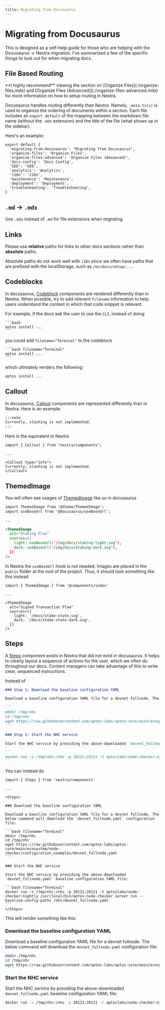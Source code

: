 ```yaml
---
title: Migrating from Docusaurus
---
```



# Migrating from Docusaurus

This is designed as a self-help guide for those who are helping with the Docusaurus -> Nextra 
migration. I've summarized a few of the specific things to look out for when migrating docs.

## File Based Routing

<Callout>
**I highly recommend** viewing the section on [Organize Files](./organize-files.mdx) and 
[Organize Files (Advanced)](./organize-files-advanced.mdx) for more information
on how to setup routing in Nextra.
</Callout>

Docusaurus handles routing differently than Nextra. Namely, `_meta.ts(x)` is used to organize
the ordering of documents within a section. Each file includes an `export default` of the
mapping between the markdown file name (without the `.mdx` extension) and the title of the 
file (what shows up in the sidebar).

Here's an example:

```tsx filename="_meta.tsx"
export default {
  'migrating-from-docusaurus': "Migrating from Docusaurus",
  'organize-files': 'Organize Files',
  'organize-files-advanced': 'Organize Files (Advanced)',
  'docs-config': 'Docs Config',
  'SEO': 'SEO',
  'analytics': 'Analytics',
  'i18n': 'i18n',
  'maintenance': 'Maintenance',
  'deployment': 'Deployment',
  'troubleshooting': 'Troubleshooting',
}
```

## `.md` -> `.mdx`

Use `.mdx` instead of `.md` for file extensions when migrating.

## Links

Please use **relative** paths for links to other docs sections rather than **absolute** paths.

Absolute paths do not work well with `i18n` since we often have paths that are prefixed with the
localStorage, such as `/en/docs/setup/...`. 

## Codeblocks

In docusaurus, [Codeblock](../components/codeblock.mdx) components are rendered differently 
than in Nextra. When possible, try to add relevent `filename` information to help users understand
the context in which that code snippet is relevant.

For example, if the docs ask the user to use the `CLI`, instead of doing

````text
```bash
aptos install ...
```
````

you could add `filename="Terminal"` to the codeblock

````text
```bash filename="Terminal"
aptos install ...
```
````

which ultimately renders the following:

```bash filename="Terminal"
aptos install ...
```

## Callout

In docusaurus, [Callout](../components/callout.mdx) components are represented 
differently than in Nextra. Here is an example:

```md filename="staking.md"
:::note
Currently, slashing is not implemented.
:::
```

Here is the equivalent in Nextra

```mdx filename="staking.mdx"
import { Callout } from "nextra/components";

...

<Callout type="info">
Currently, slashing is not implemented.
</Callout>
```

## ThemedImage

You will often see usages of [ThemedImage](../components/themed-image.mdx) like so in docusaurus


```md filename="staking.md"
import ThemedImage from '@theme/ThemedImage';
import useBaseUrl from '@docusaurus/useBaseUrl';

...

<ThemedImage
  alt="Staking Flow"
  sources={{
    light: useBaseUrl('/img/docs/staking-light.svg'),
    dark: useBaseUrl('/img/docs/staking-dark.svg'),
  }}
/>
```

In Nextra the `useBaseUrl` hook is not needed. Images are placed in the `public` folder at the root
of the project. Thus, it should look something like this instead

```mdx filename="staking.mdx"
import { ThemedImage } from '@components/index'

...

<ThemedImage
  alt="Signed Transaction Flow"
  sources={{
    light: '/docs/stake-state.svg',
    dark: '/docs/stake-state-dark.svg',
  }}
/>
```

## Steps

A [Steps](../components/steps.mdx) component exists in Nextra that did not exist in docusaurus.
It helps to clearly layout a sequence of actions for the user, which we often
do throughout our docs. Content managers can take advantage of this to write clear, 
sequenced instructions.

Instead of

````md filename="node-health-checker.md"
### Step 1: Download the baseline configuration YAML

Download a baseline configuration YAML file for a devnet fullnode. The below command will download the `devnet_fullnode.yaml` configuration file:

```
mkdir /tmp/nhc
cd /tmp/nhc
wget https://raw.githubusercontent.com/aptos-labs/aptos-core/main/ecosystem/node-checker/configuration_examples/devnet_fullnode.yaml
```

### Step 2: Start the NHC service

Start the NHC service by providing the above-downloaded `devnet_fullnode.yaml` baseline configuration YAML file:

```
docker run -v /tmp/nhc:/nhc -p 20121:20121 -t aptoslabs/node-checker:nightly /usr/local/bin/aptos-node-checker server run --baseline-config-paths /nhc/devnet_fullnode.yaml
```
````

You can instead do

````mdx filename="node-health-checker.mdx"
import { Steps } from 'nextra/components'

...

<Steps>

### Download the baseline configuration YAML

Download a baseline configuration YAML file for a devnet fullnode. The below command will download the `devnet_fullnode.yaml` configuration file:

```bash filename="Terminal"
mkdir /tmp/nhc
cd /tmp/nhc
wget https://raw.githubusercontent.com/aptos-labs/aptos-core/main/ecosystem/node-checker/configuration_examples/devnet_fullnode.yaml
```

### Start the NHC service

Start the NHC service by providing the above-downloaded `devnet_fullnode.yaml` baseline configuration YAML file:

```bash filename="Terminal"
docker run -v /tmp/nhc:/nhc -p 20121:20121 -t aptoslabs/node-checker:nightly /usr/local/bin/aptos-node-checker server run --baseline-config-paths /nhc/devnet_fullnode.yaml
```
</Steps>
````

This will render something like this:

<Steps>

### Download the baseline configuration YAML

Download a baseline configuration YAML file for a devnet fullnode. The below command will download the `devnet_fullnode.yaml` configuration file:

```bash filename="Terminal"
mkdir /tmp/nhc
cd /tmp/nhc
wget https://raw.githubusercontent.com/aptos-labs/aptos-core/main/ecosystem/node-checker/configuration_examples/devnet_fullnode.yaml
```

### Start the NHC service

Start the NHC service by providing the above-downloaded `devnet_fullnode.yaml` baseline configuration YAML file:

```bash filename="Terminal"
docker run -v /tmp/nhc:/nhc -p 20121:20121 -t aptoslabs/node-checker:nightly /usr/local/bin/aptos-node-checker server run --baseline-config-paths /nhc/devnet_fullnode.yaml
```
</Steps>
